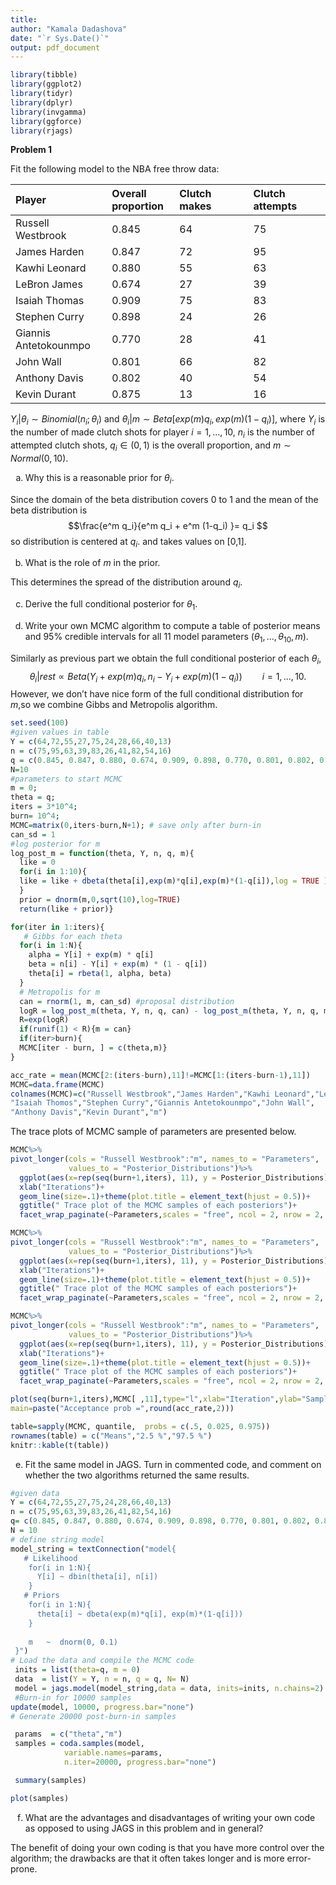```yaml
---
title: 
author: "Kamala Dadashova"
date: "`r Sys.Date()`"
output: pdf_document
---
```


```r
library(tibble)
library(ggplot2)
library(tidyr)
library(dplyr)
library(invgamma)
library(ggforce)
library(rjags)
```


**Problem 1**

Fit the following model to the NBA free throw data:

|Player|Overall proportion| Clutch makes|  Clutch attempts|
|:-----------------------------|:--------------------|:----------------------|:-----------------------|
|Russell Westbrook| 0.845| 64| 75|
|James Harden| 0.847| 72| 95|
|Kawhi Leonard| 0.880 | 55 | 63|
|LeBron James| 0.674 | 27 | 39|
|Isaiah Thomas| 0.909 | 75 | 83|
|Stephen Curry| 0.898 | 24 | 26|
|Giannis Antetokounmpo| 0.770 | 28 | 41|
|John Wall|  0.801 | 66 | 82|
|Anthony Davis| 0.802 | 40 | 54|
|Kevin Durant| 0.875 | 13 | 16

$Y_i|\theta_i \sim Binomial(n_i; \theta_i)$ and $\theta_i|m \sim  Beta[exp(m)q_i, exp(m)(1-q_i)],$
where $Y_i$ is the number of made clutch shots for player $i = 1,..., 10,$
$n_i$ is the number of attempted clutch shots, $q_i \in (0, 1)$ is the overall
proportion, and $m  \sim Normal(0, 10)$.


a) Why this is a reasonable prior for $\theta_i$.

Since the domain of the beta distribution covers 0 to 1 and the mean of the beta distribution is $$\frac{e^m q_i}{e^m q_i + e^m (1-q_i) }=  q_i $$ so distribution is centered at $q_i.$ and takes values on [0,1].


b) What is the role of $m$ in the prior.

This determines the spread of the distribution around $q_i$.

c) Derive the full conditional posterior for $\theta_1$.

\begin{align*} f(\theta_1|Y_1,...,Y_{10},\theta_2,...\theta_{10},m) & =\frac{f(Y_1,...,Y_{10}, \theta_1, ...,\theta_{10},m)}{f(Y_1,...,Y_{10}, \theta_2, ...,\theta_{10},m)}\\ &\propto f(Y_1,...,Y_{10}, \theta_1, ...,\theta_{10},m) \\&\propto f(Y_1,...,Y_{10}|\theta_1, ...,\theta_{10},m) f(\theta_1, ...,\theta_{10},m)\\ &\propto f(Y_1,...,Y_{10}|\theta_1, ...,\theta_{10},m) f(\theta_1, ...,\theta_{10}|m) f(m)\\ &\propto f(Y_1,...,Y_{10}|\theta_1, ...,\theta_{10}) f(\theta_1, ...,\theta_{10}|m) \\ &\propto \prod_{i=1}^{10} f(Y_i|\theta_i)f(\theta_i|m)\\& \propto f(Y_1|\theta_1)f(\theta_1|m)  \\ &\propto Beta(Y_1 + exp(m)q_1, n_1-Y_1 + exp(m)(1-q_1))\end{align*}

d) Write your own MCMC algorithm to compute a table of posterior
means and 95% credible intervals for all 11 model parameters
$(\theta_1,...,\theta_{10},m)$. 

Similarly as previous part we obtain the full conditional posterior of each $\theta_i,$ $$\theta_i|rest \propto Beta(Y_i + exp(m)q_i, n_i-Y_i + exp(m)(1-q_i))  \qquad i = 1,...,10.$$ However,  we don't have nice form of the full conditional distribution for $m$,so we combine Gibbs and Metropolis algorithm.


```r
set.seed(100)
#given values in table
Y = c(64,72,55,27,75,24,28,66,40,13)
n = c(75,95,63,39,83,26,41,82,54,16)
q = c(0.845, 0.847, 0.880, 0.674, 0.909, 0.898, 0.770, 0.801, 0.802, 0.875)
N=10
#parameters to start MCMC
m = 0;
theta = q; 
iters = 3*10^4;
burn= 10^4; 
MCMC=matrix(0,iters-burn,N+1); # save only after burn-in
can_sd = 1
#log posterior for m
log_post_m = function(theta, Y, n, q, m){
  like = 0
  for(i in 1:10){
  like = like + dbeta(theta[i],exp(m)*q[i],exp(m)*(1-q[i]),log = TRUE )
  }
  prior = dnorm(m,0,sqrt(10),log=TRUE)
  return(like + prior)}

for(iter in 1:iters){
   # Gibbs for each theta
  for(i in 1:N){
    alpha = Y[i] + exp(m) * q[i]
    beta = n[i] - Y[i] + exp(m) * (1 - q[i])
    theta[i] = rbeta(1, alpha, beta)
  }
  # Metropolis for m
  can = rnorm(1, m, can_sd) #proposal distribution
  logR = log_post_m(theta, Y, n, q, can) - log_post_m(theta, Y, n, q, m) 
  R=exp(logR)
  if(runif(1) < R){m = can}
  if(iter>burn){ 
  MCMC[iter - burn, ] = c(theta,m)}
}

acc_rate = mean(MCMC[2:(iters-burn),11]!=MCMC[1:(iters-burn-1),11])
MCMC=data.frame(MCMC) 
colnames(MCMC)=c("Russell Westbrook","James Harden","Kawhi Leonard","LeBron James",
"Isaiah Thomos","Stephen Curry","Giannis Antetokounmpo","John Wall",
"Anthony Davis","Kevin Durant","m")

```

The trace plots of MCMC sample of parameters are presented below.


```r
MCMC%>%
pivot_longer(cols = "Russell Westbrook":"m", names_to = "Parameters", 
             values_to = "Posterior_Distributions")%>%
  ggplot(aes(x=rep(seq(burn+1,iters), 11), y = Posterior_Distributions))+
  xlab("Iterations")+
  geom_line(size=.1)+theme(plot.title = element_text(hjust = 0.5))+
  ggtitle(" Trace plot of the MCMC samples of each posteriors")+
  facet_wrap_paginate(~Parameters,scales = "free", ncol = 2, nrow = 2, page = 1)

MCMC%>%
pivot_longer(cols = "Russell Westbrook":"m", names_to = "Parameters", 
             values_to = "Posterior_Distributions")%>%
  ggplot(aes(x=rep(seq(burn+1,iters), 11), y = Posterior_Distributions))+
  xlab("Iterations")+
  geom_line(size=.1)+theme(plot.title = element_text(hjust = 0.5))+
  ggtitle(" Trace plot of the MCMC samples of each posteriors")+
  facet_wrap_paginate(~Parameters,scales = "free", ncol = 2, nrow = 2, page = 2)

MCMC%>%
pivot_longer(cols = "Russell Westbrook":"m", names_to = "Parameters", 
             values_to = "Posterior_Distributions")%>%
  ggplot(aes(x=rep(seq(burn+1,iters), 11), y = Posterior_Distributions))+
  xlab("Iterations")+
  geom_line(size=.1)+theme(plot.title = element_text(hjust = 0.5))+
  ggtitle(" Trace plot of the MCMC samples of each posteriors")+
  facet_wrap_paginate(~Parameters,scales = "free", ncol = 2, nrow = 2, page = 3)
```
```r
plot(seq(burn+1,iters),MCMC[ ,11],type="l",xlab="Iteration",ylab="Sample for m",
main=paste("Acceptance prob =",round(acc_rate,2)))
```



```r
table=sapply(MCMC, quantile,  probs = c(.5, 0.025, 0.975))
rownames(table) = c("Means","2.5 %","97.5 %") 
knitr::kable(t(table))
```

e)  Fit the same model in JAGS. Turn in commented code, and
comment on whether the two algorithms returned the same
results.

```r
#given data
Y = c(64,72,55,27,75,24,28,66,40,13)
n = c(75,95,63,39,83,26,41,82,54,16)
q= c(0.845, 0.847, 0.880, 0.674, 0.909, 0.898, 0.770, 0.801, 0.802, 0.875)
N = 10
# define string model
model_string = textConnection("model{
   # Likelihood
    for(i in 1:N){
      Y[i] ~ dbin(theta[i], n[i])
    }
   # Priors
    for(i in 1:N){
      theta[i] ~ dbeta(exp(m)*q[i], exp(m)*(1-q[i]))
    }
    
    m   ~  dnorm(0, 0.1)
 }")
# Load the data and compile the MCMC code
 inits = list(theta=q, m = 0)
 data  = list(Y = Y, n = n, q = q, N= N)
 model = jags.model(model_string,data = data, inits=inits, n.chains=2)
 #Burn-in for 10000 samples
update(model, 10000, progress.bar="none")
# Generate 20000 post-burn-in samples


```


```r
 params  = c("theta","m")
 samples = coda.samples(model, 
            variable.names=params, 
            n.iter=20000, progress.bar="none")
```

```r
 summary(samples)
```

```r
plot(samples)
```


f)  What are the advantages and disadvantages of writing your own
code as opposed to using JAGS in this problem and in general?

The benefit of doing your own coding is that you have more control over the algorithm; the drawbacks are that it often takes longer and is more error-prone.
